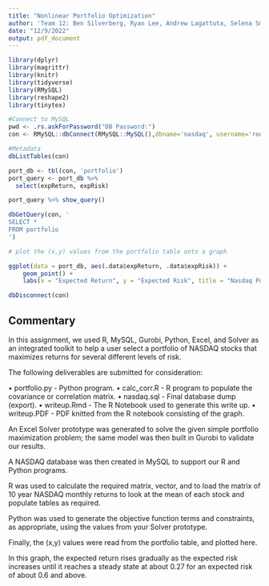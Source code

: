 ---
title: "Nonlinear Portfolio Optimization"
author: 'Team 12: Ben Silverberg, Ryan Lee, Andrew Lagattuta, Selena Smith'
date: "12/9/2022"
output: pdf_document
---

```{r load-packages, include=FALSE}
library(dplyr)
library(magrittr)
library(knitr)
library(tidyverse)
library(RMySQL)
library(reshape2)
library(tinytex)
```


```{r}

#Connect to MySQL
pwd <- .rs.askForPassword("DB Password:")
con <- RMySQL::dbConnect(RMySQL::MySQL(),dbname='nasdaq', username='root', password=pwd)
```


```{r}
#Metadata
dbListTables(con)

port_db <- tbl(con, 'portfolio')
port_query <- port_db %>%
  select(expReturn, expRisk)

port_query %>% show_query()

dbGetQuery(con, '
SELECT *
FROM portfolio
')
```

```{r}
# plot the (x,y) values from the portfolio table onto a graph

ggplot(data = port_db, aes(.data$expReturn, .data$expRisk)) +
    geom_point() +
    labs(x = "Expected Return", y = "Expected Risk", title = "Nasdaq Portfolio of Expected Risk vs. Expected Return")

dbDisconnect(con)
```

## Commentary

In this assignment, we used R, MySQL, Gurobi, Python, Excel, and Solver as an 
integrated toolkit to help a user select a portfolio of NASDAQ stocks that
maximizes returns for several different levels of risk.

The following deliverables are submitted for consideration:

• portfolio.py - Python program.
• calc_corr.R - R program to populate the covariance or correlation matrix.
• nasdaq.sql - Final database dump (export).
• writeup.Rmd - The R Notebook used to generate this write up.
• writeup.PDF - PDF knitted from the R notebook consisting of the graph.

An Excel Solver prototype was generated to solve the given simple portfolio 
maximization problem; the same model was then built in Gurobi to validate our results. 

A NASDAQ database was then created in MySQL to support our R and Python programs.

R was used to calculate the required matrix, vector, and to load the matrix of 10 
year NASDAQ monthly returns to look at the mean of each stock and populate tables
as required. 

Python was used to generate the objective function terms and constraints, as appropriate, 
using the values from your Solver prototype.

Finally, the (x,y) values were read from the portfolio table, and plotted here. 

In this graph, the expected return rises gradually as the expected risk
increases until it reaches a steady state at about 0.27 for an expected risk of
about 0.6 and above.
